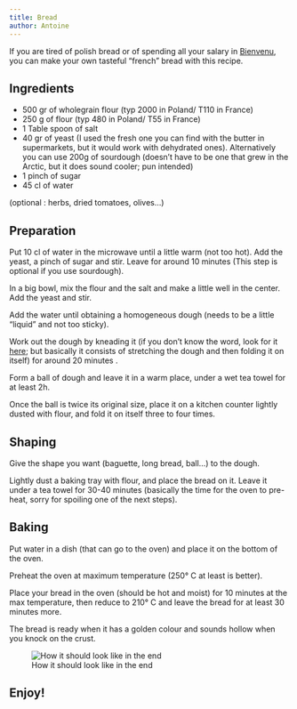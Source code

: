 ```yaml
---
title: Bread
author: Antoine
---
```


::: {.callout-important appearance="minimal"}
If you are tired of polish bread or of spending all your salary in [Bienvenu](https://www.google.pl/maps/place/BIENVENU+%7C+piekarnia+francuska/@54.3821843,18.5840349,17z/data=!3m1!4b1!4m6!3m5!1s0x46fd75426355e235:0x2416342186c32b7d!8m2!3d54.3821812!4d18.5866098!16s%2Fg%2F11j7vr7rwm?hl=fr&entry=ttu&g_ep=EgoyMDI0MTEyNC4xIKXMDSoASAFQAw%3D%3D), you can make your own tasteful "french" bread with this recipe.
:::

## Ingredients

-   500 gr of wholegrain flour (typ 2000 in Poland/ T110 in France)
-   250 g of flour (typ 480 in Poland/ T55 in France)
-   1 Table spoon of salt
-   40 gr of yeast (I used the fresh one you can find with the butter in supermarkets, but it would work with dehydrated ones). Alternatively you can use 200g of sourdough (doesn't have to be one that grew in the Arctic, but it does sound cooler; pun intended)
-   1 pinch of sugar
-   45 cl of water

(optional : herbs, dried tomatoes, olives…)

## Preparation

Put 10 cl of water in the microwave until a little warm (not too hot). Add the yeast, a pinch of sugar and stir. Leave for around 10 minutes (This step is optional if you use sourdough).

In a big bowl, mix the flour and the salt and make a little well in the center. Add the yeast and stir.

Add the water until obtaining a homogeneous dough (needs to be a little “liquid” and not too sticky).

Work out the dough by kneading it (if you don't know the word, look for it [here](https://en.wiktionary.org/wiki/knead); but basically it consists of stretching the dough and then folding it on itself) for around 20 minutes .

Form a ball of dough and leave it in a warm place, under a wet tea towel for at least 2h.

Once the ball is twice its original size, place it on a kitchen counter lightly dusted with flour, and fold it on itself three to four times.

## Shaping

Give the shape you want (baguette, long bread, ball…) to the dough.

Lightly dust a baking tray with flour, and place the bread on it. Leave it under a tea towel for 30-40 minutes (basically the time for the oven to pre-heat, sorry for spoiling one of the next steps).

## Baking

Put water in a dish (that can go to the oven) and place it on the bottom of the oven.

Preheat the oven at maximum temperature (250° C at least is better).

Place your bread in the oven (should be hot and moist) for 10 minutes at the max temperature, then reduce to 210° C and leave the bread for at least 30 minutes more.

The bread is ready when it has a golden colour and sounds hollow when you knock on the crust.

![How it should look like in the end](images/Bread.webp)

## Enjoy!
